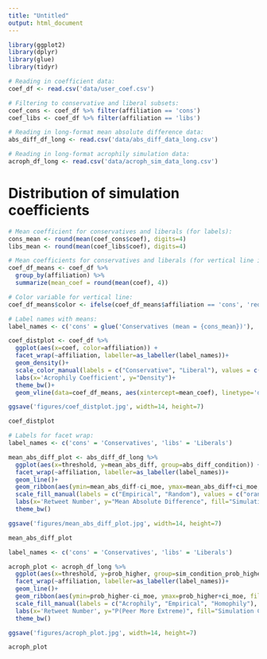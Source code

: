 ```yaml
---
title: "Untitled"
output: html_document
---
```


```r
library(ggplot2)
library(dplyr)
library(glue)
library(tidyr)
```


```r

# Reading in coefficient data:
coef_df <- read.csv('data/user_coef.csv')

# Filtering to conservative and liberal subsets:
coef_cons <- coef_df %>% filter(affiliation == 'cons')
coef_libs <- coef_df %>% filter(affiliation == 'libs')

# Reading in long-format mean absolute difference data:
abs_diff_df_long <- read.csv('data/abs_diff_data_long.csv')

# Reading in long-format acrophily simulation data:
acroph_df_long <- read.csv('data/acroph_sim_data_long.csv')
```

# Distribution of simulation coefficients

```r

# Mean coefficient for conservatives and liberals (for labels):
cons_mean <- round(mean(coef_cons$coef), digits=4)
libs_mean <- round(mean(coef_libs$coef), digits=4)

# Mean coefficients for conservatives and liberals (for vertical line in plot):
coef_df_means <- coef_df %>%
  group_by(affiliation) %>%
  summarize(mean_coef = round(mean(coef), 4))

# Color variable for vertical line:
coef_df_means$color <- ifelse(coef_df_means$affiliation == 'cons', 'red', 'blue')

# Label names with means:
label_names <- c('cons' = glue('Conservatives (mean = {cons_mean})'), 'libs' = glue('Liberals (mean = {libs_mean})'))

coef_distplot <- coef_df %>%
  ggplot(aes(x=coef, color=affiliation)) +
  facet_wrap(~affiliation, labeller=as_labeller(label_names))+
  geom_density()+
  scale_color_manual(labels = c("Conservative", "Liberal"), values = c("red", "blue"))+
  labs(x='Acrophily Coefficient', y="Density")+
  theme_bw()+
  geom_vline(data=coef_df_means, aes(xintercept=mean_coef), linetype='dashed', color=coef_df_means$color)

ggsave('figures/coef_distplot.jpg', width=14, height=7)

coef_distplot
```

```r

# Labels for facet wrap:
label_names <- c('cons' = 'Conservatives', 'libs' = 'Liberals')

mean_abs_diff_plot <- abs_diff_df_long %>%
  ggplot(aes(x=threshold, y=mean_abs_diff, group=abs_diff_condition)) +
  facet_wrap(~affiliation, labeller=as_labeller(label_names))+
  geom_line()+
  geom_ribbon(aes(ymin=mean_abs_diff-ci_moe, ymax=mean_abs_diff+ci_moe, fill=abs_diff_condition), alpha=0.3)+
  scale_fill_manual(labels = c("Empirical", "Random"), values = c("orange", "blue"))+
  labs(x='Retweet Number', y="Mean Absolute Difference", fill="Simulation Condition")+
  theme_bw()

ggsave('figures/mean_abs_diff_plot.jpg', width=14, height=7)

mean_abs_diff_plot

```


```r

label_names <- c('cons' = 'Conservatives', 'libs' = 'Liberals')

acroph_plot <- acroph_df_long %>%
  ggplot(aes(x=threshold, y=prob_higher, group=sim_condition_prob_higher)) +
  facet_wrap(~affiliation, labeller=as_labeller(label_names))+
  geom_line()+
  geom_ribbon(aes(ymin=prob_higher-ci_moe, ymax=prob_higher+ci_moe, fill=sim_condition_prob_higher), alpha=0.3)+
  scale_fill_manual(labels = c("Acrophily", "Empirical", "Homophily"), values = c("red", "orange", "blue"))+
  labs(x='Retweet Number', y="P(Peer More Extreme)", fill="Simulation Condition")+
  theme_bw()

ggsave('figures/acroph_plot.jpg', width=14, height=7)

acroph_plot
```

